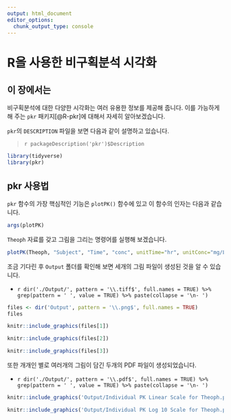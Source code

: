 ```yaml
---
output: html_document
editor_options: 
  chunk_output_type: console
---
```


# R을 사용한 비구획분석 시각화 {#pkr}

## 이 장에서는 {#summary-pkr}

비구획분석에 대한 다양한 시각화는 여러 유용한 정보를 제공해 줍니다. 이를 가능하게 해 주는 `pkr` 패키지[@R-pkr]에 대해서  자세히 알아보겠습니다.

`pkr`의 `DESCRIPTION` 파일을 보면 다음과 같이 설명하고 있습니다.

> `r packageDescription('pkr')$Description`

```r
library(tidyverse)
library(pkr)
```

## pkr 사용법 {#pkr-manual}

`pkr` 함수의 가장 핵심적인 기능은 `plotPK()` 함수에 있고 이 함수의 인자는 다음과 같습니다.

```r
args(plotPK)
```

`Theoph` 자료를 갖고 그림을 그리는 명령어를 실행해 보겠습니다.

```r
plotPK(Theoph, "Subject", "Time", "conc", unitTime="hr", unitConc="mg/L", dose=320)
```

조금 기다린 후 `Output` 폴더를 확인해 보면 세개의 그림 파일이 생성된 것을 알 수 있습니다.

- `r dir('./Output/', pattern = '\\.tiff$', full.names = TRUE) %>% grep(pattern = ' ', value = TRUE) %>% paste(collapse = '\n- ')` 

```r
files <- dir('Output', pattern = '\\.png$', full.names = TRUE)
files
```

```r
knitr::include_graphics(files[1])
```

```r
knitr::include_graphics(files[2])
```

```r
knitr::include_graphics(files[3])
```

또한 개개인 별로 여러개의 그림이 담긴 두개의 PDF 파일이 생성되었습니다.

- `r dir('./Output/', pattern = '\\.pdf$', full.names = TRUE) %>% grep(pattern = ' ', value = TRUE) %>% paste(collapse = '\n- ')` 


```r
knitr::include_graphics('Output/Individual PK Linear Scale for Theoph.png')
```

```r
knitr::include_graphics('Output/Individual PK Log 10 Scale for Theoph.png')
```

